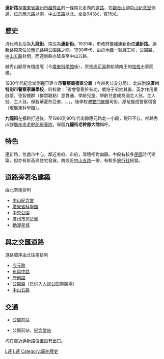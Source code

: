 {{Unreferenced |time=2010-06-26T13:22:04+00:00 }}
{{Infobox China Road
|路牌类型=Guangzhou|中文道路名称=连 新 路
|道路名称拼音=Lianxin Lu
|道路英文名=Lik Sun Road
|道路方向=南北
|图片=
|图片说明=
|道路属性=城市道路
|道路总长度=0.943
|规划总长度=
|已通车长度=
|车速限制=
|行车线数量=
|道路宽度=15
|所在地区=[[广州市|广州市]][[越秀区|越秀区]]
|起点=[[應元路|應元路]]
|终点=[[中山五路|中山五路]]
|道路命名日期=1920年
|命名缘由=
|道路旧名=北段九龍街 南段连新街
|道路动工日期=1920年
|通车日期=
|相连路段=
|路段主要建筑=[[廣東省科學館|廣東省科學館]]<br/>市警察局德宣分局（今公安局越秀分局）<br/>[[中山纪念堂_(广州)|中山紀念堂]]<br/>交易廣場<br/>市廣播台舊址<br/>[[廣州市政府|廣州市政府合署]]<br/>[[人民公園|中央公園]]
}}
'''連新路'''是[[廣東省|廣東省]][[廣州市|廣州市]][[越秀區|越秀區]]的一條南北走向的[[道路|道路]]，在[[越秀山|觀音山]]腳[[中山紀念堂_(廣州)|中山紀念堂]]側邊，位於[[應元路|應元路]]以南，[[中山五路|中山五路]]以北。全長943米，寬15米。

==歷史==
清代時北段為'''九龍街'''，南段為'''連新街'''。1920年，市政府擴建連新街成'''連新路'''。連新路原來位於[[應元路|應元路]]與[[公園路|公園路]]之間。1990年代，由於[[地鐵一號綫|地鐵一號綫]]工程，公園路、[[中山五路|中山五路]]封閉，而連新路亦延長至中山五路。

越秀山腳原有檀度庵（今[[廣東省科學館|廣東科學館]]後），原是[[尚可喜|尚可喜]]劃給靖南王的[[格格|格格]]出家而建。

1930年代紀念堂側邊已建立'''市警察局德宣分局'''（今越秀公安分局），北端附設'''廣州特別市警察家屬學校'''，時校歌：「省會警察於有功，栽培子弟抽其勇，英才作用重啟蒙，德智體群（群眾觀點）意貫通，學齡兒童、學齡兒童成為國主人翁。主人翁、主人翁，保我華夏熊亞東......」，後學校遷[[双门底|雙門底]]鹽司街，原址變成警察宿舍（現廣東科學館）。

'''九龍街'''在擴路打通後，至1980到90年代尚餘應元路北一小段，現已不存。唯越秀山腳[[廣州市老幹部療養院|廣州市老幹部療養院]]，保留'''九龍街老幹部大院'''稱呼。

==特色==
連新路，位處市中心，鄰近省府、市府，環境相對幽靜。中段有較多[[中華民國|民國]]時代建築，但亦有新高尚住宅發展。南段近[[中山五路|中山五路]]一帶，有較多[[旅行社|旅行社]]經營。

==道路旁著名建築==
由北至南排列
*[[中山纪念堂_(广州)|中山紀念堂]]
*[[廣東省科學館|廣東省科學館]]
*[[人民公園|中央公園]]
*[[廣州市司法局|廣州市司法局]]
*[[動漫星城|動漫星城]]

== 與之交匯道路 ==
道路顺序由北往南排列
*[[应元路|应元路]]
*[[东风路_(广州)|东风中路]]
*[[府前路_(广州)|府前路]]
*[[公園路|公園路]]（已併入[[人民公园_(广州)|人民公园]]南廣場）
*[[中山路_(广州)|中山五路]]

==交通==
*{{广州地铁路线链接|1|SL}}[[公園前站|公園前站]]
*{{广州地铁路线链接|2|SL}}公園前站、[[紀念堂站|紀念堂站]]
均在鄰近連新路位置設有出口。

[[Category:广州市街道|L連]]
[[Category:越秀区|L連]]
[[Category:廣州歷史|Category:廣州歷史]]